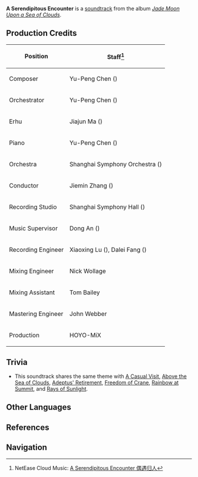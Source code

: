 {{Soundtrack Infobox
|title          =
|image          = Jade Moon Upon a Sea of Clouds.png
|album          = Jade Moon Upon a Sea of Clouds
|disc           = 2
|number         = 43
|featured       =
|featured2      =
|featured3      =
|featured_disc  =
|featured_disc2 =
|featured_disc3 =
|youtube_id     = c0jZ7sPyouE
|youtube_time   = 776
|spotify_id     = 3kdnGNISjQ8vstmQmx8uaH
|played_in      = Huaguang Stone Forest
|during         = [[Huaguang Stone Forest]] (Day)
|domain         =
|previous       = A Casual Visit
|next           = Freedom of Crane
}}
'''A Serendipitous Encounter''' is a [[soundtrack]] from the album ''[[Jade Moon Upon a Sea of Clouds]]''.

==Production Credits==
{| class="wikitable" style="text-align:left; height:0.5em"
! Position
! Staff<ref>NetEase Cloud Music: [https://music.163.com/#/song?id=1492276611 A Serendipitous Encounter 偶遇归人]</ref>
|-
! Composer
| Yu-Peng Chen ({{zh|陈致逸}})
|-
! Orchestrator
| Yu-Peng Chen ({{zh|陈致逸}})
|-
! Erhu
| Jiajun Ma ({{zh|马稼骏}})
|-
! Piano
| Yu-Peng Chen ({{zh|陈致逸}})
|-
! Orchestra
| Shanghai Symphony Orchestra ({{zh|上海交响乐团}})
|-
! Conductor
| Jiemin Zhang ({{zh|张洁敏}})
|-
! Recording Studio
| Shanghai Symphony Hall ({{zh|上海交响乐团音乐厅}})
|-
! Music Supervisor
| Dong An ({{zh|安栋}})
|-
! Recording Engineer
| Xiaoxing Lu ({{zh|陆晓幸}}), Dalei Fang ({{zh|房大磊}})
|-
! Mixing Engineer
| Nick Wollage
|-
! Mixing Assistant
| Tom Bailey
|-
! Mastering Engineer
| John Webber
|-
! Production
| HOYO-MiX
|}

==Trivia==
* This soundtrack shares the same theme with [[A Casual Visit]], [[Above the Sea of Clouds]], [[Adeptus' Retirement]], [[Freedom of Crane]], [[Rainbow at Summit]], and [[Rays of Sunlight]].

==Other Languages==
{{Other Languages
|en      = A Serendipitous Encounter
|zhs     = 偶遇归人
|zhs_rm  = Ǒuyù Guīrén
|zht     = 偶遇歸人
|zht_rm  = Ǒuyù Guīrén
|zh_tl   = 
|ja      = 偶然の出会い
|ja_rm   = Guuzen no Deai
|ja_tl   = A Chance Encounter
|tr      = 
|tr_tl   = 
|it      = 
|it_tl   = 
}}

==References==
{{Reflist}}

==Navigation==
{{Soundtrack Navbox|Jade Moon Upon a Sea of Clouds}}